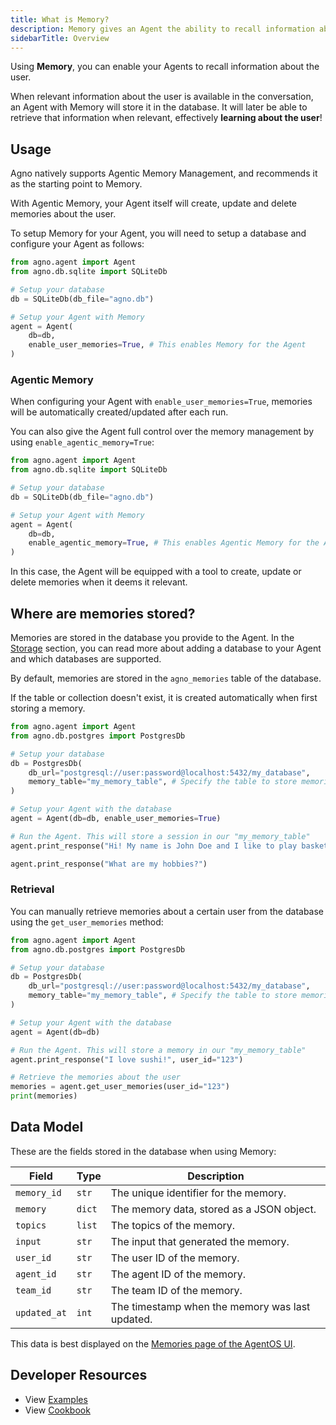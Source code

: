 ```yaml
---
title: What is Memory?
description: Memory gives an Agent the ability to recall information about the user.
sidebarTitle: Overview
---
```


Using **Memory**, you can enable your Agents to recall information about the user.

When relevant information about the user is available in the conversation, an Agent with Memory will store it in the database. It will later be able to retrieve that information when relevant, effectively **learning about the user**!

## Usage

Agno natively supports Agentic Memory Management, and recommends it as the starting point to Memory.

With Agentic Memory, your Agent itself will create, update and delete memories about the user.

To setup Memory for your Agent, you will need to setup a database and configure your Agent as follows:

```python
from agno.agent import Agent
from agno.db.sqlite import SQLiteDb

# Setup your database
db = SQLiteDb(db_file="agno.db")

# Setup your Agent with Memory
agent = Agent(
    db=db,
    enable_user_memories=True, # This enables Memory for the Agent
)
```

### Agentic Memory

When configuring your Agent with `enable_user_memories=True`, memories will be automatically created/updated after each run.

You can also give the Agent full control over the memory management by using `enable_agentic_memory=True`:

```python
from agno.agent import Agent
from agno.db.sqlite import SQLiteDb

# Setup your database
db = SQLiteDb(db_file="agno.db")

# Setup your Agent with Memory
agent = Agent(
    db=db,
    enable_agentic_memory=True, # This enables Agentic Memory for the Agent
)
```

In this case, the Agent will be equipped with a tool to create, update or delete memories when it deems it relevant.


## Where are memories stored?

Memories are stored in the database you provide to the Agent. In the [Storage](/docs/documentation/db/overview) section, you can read more about adding a database to your Agent and which databases are supported.

By default, memories are stored in the `agno_memories` table of the database.

If the table or collection doesn't exist, it is created automatically when first storing a memory.

```python
from agno.agent import Agent
from agno.db.postgres import PostgresDb

# Setup your database
db = PostgresDb(
    db_url="postgresql://user:password@localhost:5432/my_database",
    memory_table="my_memory_table", # Specify the table to store memories
)

# Setup your Agent with the database
agent = Agent(db=db, enable_user_memories=True)

# Run the Agent. This will store a session in our "my_memory_table"
agent.print_response("Hi! My name is John Doe and I like to play basketball on the weekends.")

agent.print_response("What are my hobbies?")
```

### Retrieval

You can manually retrieve memories about a certain user from the database using the `get_user_memories` method:

```python
from agno.agent import Agent
from agno.db.postgres import PostgresDb

# Setup your database
db = PostgresDb(
    db_url="postgresql://user:password@localhost:5432/my_database",
    memory_table="my_memory_table", # Specify the table to store memories
)

# Setup your Agent with the database
agent = Agent(db=db)

# Run the Agent. This will store a memory in our "my_memory_table"
agent.print_response("I love sushi!", user_id="123")

# Retrieve the memories about the user
memories = agent.get_user_memories(user_id="123")
print(memories)
```

## Data Model

These are the fields stored in the database when using Memory:

| Field | Type | Description |
|-------|------|-------------|
| `memory_id` | `str` | The unique identifier for the memory. |
| `memory` | `dict` | The memory data, stored as a JSON object. |
| `topics` | `list` | The topics of the memory. |
| `input` | `str` | The input that generated the memory. |
| `user_id` | `str` | The user ID of the memory. |
| `agent_id` | `str` | The agent ID of the memory. |
| `team_id` | `str` | The team ID of the memory. |
| `updated_at` | `int` | The timestamp when the memory was last updated. |


This data is best displayed on the [Memories page of the AgentOS UI](https://os.agno.com/memory).

## Developer Resources

- View [Examples](/examples/concepts/memory)
- View [Cookbook](https://github.com/agno-agi/agno/tree/v2.0/cookbook/memory/)
